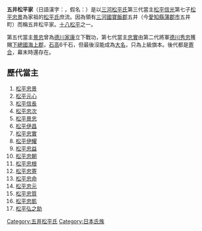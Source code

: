 {{日本氏族
|家名=五井松平家
|本姓=自稱[[清和源氏|清和源氏]]
|家祖=[[松平忠景|松平忠景]]
|種別=[[旗本|旗本]]
|出身地=[[三河國|三河國]][[寶飯郡|寶飯郡]]五井
|根拠地=[[三河國|三河國]][[寶飯郡|寶飯郡]]五井
|人物=[[松平景忠|松平景忠]]
|支流=
}}

'''五井松平家'''（日語漢字：{{lang|ja|五井松平家}}，假名：{{lang|ja|ごいまつだいらけ}}）是以[[三河松平氏|三河松平氏]]第三代當主[[松平信光|松平信光]]第七子[[松平忠景|松平忠景]]為家祖的[[松平氏|松平氏]]庶流。因為領有[[三河國|三河國]][[寶飯郡|寶飯郡]]五井（今[[愛知縣|愛知縣]][[蒲郡市|蒲郡市]]五井町）而稱五井松平家。[[十八松平|十八松平]]之一。

第五代當主[[松平景忠|景忠]]曾為[[德川家康|德川家康]]立下戰功，第七代當主[[松平忠實|忠實]]由第二代將軍[[德川秀忠|德川秀忠]]獲賜[[下總國|下總國]][[海上郡|海上郡]]，[[石高|石高]]6千石，但最後沒能成為[[大名_(稱謂)|大名]]，只為上級旗本。後代都是[[旗本寄合席|寄合]]，幕末時還存在。

==歷代當主==
#[[松平忠景|松平忠景]]
#[[松平元心|松平元心]]
#[[松平信長|松平信長]]
#[[松平忠次|松平忠次]]
#[[松平景忠|松平景忠]]
#[[松平伊昌|松平伊昌]]
#[[松平忠實|松平忠實]]
#[[松平伊耀|松平伊耀]]
#[[松平忠益|松平忠益]]
#[[松平忠朝|松平忠朝]]
#[[松平忠根|松平忠根]]
#[[松平忠寄|松平忠寄]]
#[[松平忠命|松平忠命]]
#[[松平忠元|松平忠元]]
#[[松平忠質|松平忠質]]
#[[松平忠凱|松平忠凱]]
#[[松平弘之助|松平弘之助]]

[[Category:五井松平氏|Category:五井松平氏]]
[[Category:日本氏族|Category:日本氏族]]